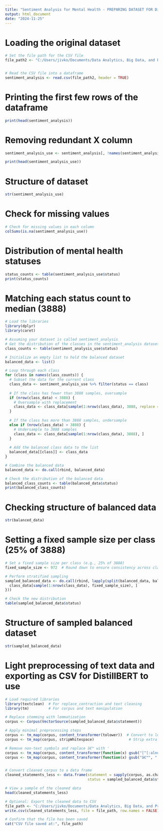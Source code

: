 ---
title: "Sentiment Analysis for Mental Health - PREPARING DATASET FOR DistillBERT DEEP LEARNING MODEL"
output: html_document
date: "2024-11-25"
---
# Loading the original dataset
```{r}
# Set the file path for the CSV file
file_path2 <- "C:/Users/jivko/Documents/Data Analytics, Big Data, and Predictive Analytics/Personal Project/Sentiment Analysis for Mental Health/Combined Data.csv"


# Read the CSV file into a dataframe
sentiment_analysis <- read.csv(file_path2, header = TRUE)
```

# Printing the first few rows of the dataframe
```{r}
print(head(sentiment_analysis))
```
# Removing redundant X column
```{r}
sentiment_analysis_use <- sentiment_analysis[, !names(sentiment_analysis) %in% c("X")]
```

```{r}
print(head(sentiment_analysis_use))
```

# Structure of dataset
```{r}
str(sentiment_analysis_use)
```

# Check for missing values
```{r}
# Check for missing values in each column
colSums(is.na(sentiment_analysis_use))
```

# Distribution of mental health statuses
```{r}
status_counts <- table(sentiment_analysis_use$status)
print(status_counts)
```

# Matching each status count to median (3888)
```{r}
# Load the libraries
library(dplyr)
library(caret)

# Assuming your dataset is called sentiment_analysis
# Get the distribution of the classes in the sentiment_analysis dataset
class_counts <- table(sentiment_analysis_use$status)

# Initialize an empty list to hold the balanced dataset
balanced_data <- list()

# Loop through each class
for (class in names(class_counts)) {
  # Subset the data for the current class
  class_data <- sentiment_analysis_use %>% filter(status == class)
  
  # If the class has fewer than 3888 samples, oversample
  if (nrow(class_data) < 3888) {
    # Oversample with replacement
    class_data <- class_data[sample(1:nrow(class_data), 3888, replace = TRUE), ]
  }
  
  # If the class has more than 3888 samples, undersample
  else if (nrow(class_data) > 3888) {
    # Undersample to 3888 samples
    class_data <- class_data[sample(1:nrow(class_data), 3888), ]
  }
  
  # Add the balanced class data to the list
  balanced_data[[class]] <- class_data
}

# Combine the balanced data
balanced_data <- do.call(rbind, balanced_data)

# Check the distribution of the balanced data
balanced_class_counts <- table(balanced_data$status)
print(balanced_class_counts)
```
# Checking structure of balanced data
```{r}
str(balanced_data)
```
# Setting a fixed sample size per class (25% of 3888)
```{r}
# Set a fixed sample size per class (e.g., 25% of 3888)
fixed_sample_size <- 972  # Round down to ensure consistency across classes

# Perform stratified sampling
sampled_balanced_data <- do.call(rbind, lapply(split(balanced_data, balanced_data$status), function(class_data) {
  class_data[sample(1:nrow(class_data), fixed_sample_size), ]
}))

# Check the new distribution
table(sampled_balanced_data$status)
```
# Structure of sampled balanced dataset
```{r}
str(sampled_balanced_data)
```

# Light preprocessing of text data and exporting as CSV for DistillBERT to use
```{r}
# Load required libraries
library(textclean)  # For replace_contraction and text cleaning
library(tm)         # For corpus and text manipulation

# Replace stemming with lemmatization
corpus <- Corpus(VectorSource(sampled_balanced_data$statement))

# Apply minimal preprocessing steps
corpus <- tm_map(corpus, content_transformer(tolower))  # Convert to lowercase
corpus <- tm_map(corpus, stripWhitespace)                # Strip extra whitespaces

# Remove non-text symbols and replace â€™ with '
corpus <- tm_map(corpus, content_transformer(function(x) gsub("[^[:alnum:] [:space:]]", "", x)))  # Remove non-alphanumeric symbols
corpus <- tm_map(corpus, content_transformer(function(x) gsub("â€™", "'", x)))  # Fix â€™ to '


# Convert cleaned corpus to a data frame
cleaned_statements_less <- data.frame(statement = sapply(corpus, as.character),
                                      status = sampled_balanced_data$status)

# View a sample of the cleaned data
head(cleaned_statements_less)

# Optional: Export the cleaned data to CSV
file_path <- "C:/Users/jivko/Documents/Data Analytics, Big Data, and Predictive Analytics/Personal Project/Sentiment Analysis for Mental Health/Cleaned_Statements_try.csv"
write.csv(cleaned_statements_less, file = file_path, row.names = FALSE)

# Confirm that the file has been saved
cat("CSV file saved at:", file_path)
```



